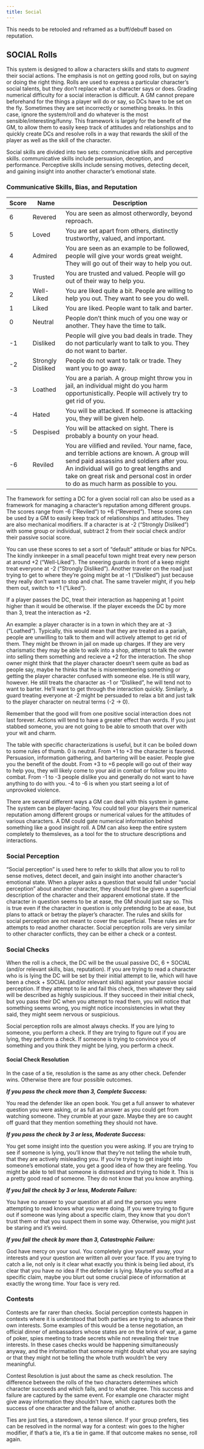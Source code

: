 ```yaml
---
title: Social
---
```


This needs to be retooled and reframed as a buff/debuff based on reputation.

## SOCIAL Rolls

This system is designed to allow a characters skills and stats to *augment* their social actions. The emphasis is not on getting good rolls, but on saying or doing the right thing. Rolls are used to express a particular character's social talents, but they don't replace what a character says or does. Grading numerical difficulty for a social interaction is difficult. A GM cannot prepare beforehand for the things a player will do or say, so DCs have to be set on the fly. Sometimes they are set incorrectly or something breaks. In this case, ignore the system/roll and do whatever is the most sensible/interesting/funny. This framework is largely for the benefit of the GM, to allow them to easily keep track of attitudes and relationships and to quickly create DCs and resolve rolls in a way that rewards the skill of the player as well as the skill of the character. 

Social skills are divided into two sets: communicative skills and perceptive skills.
communicative skills include persuasion, deception, and performance. Perceptive skills include sensing motives, detecting deceit, and gaining insight into another character's emotional state.

### Communicative Skills, Bias, and Reputation

| Score | Name              | Description                                                                                                                                                                                                                                                             |
| ----- | ----------------- | ----------------------------------------------------------------------------------------------------------------------------------------------------------------------------------------------------------------------------------------------------------------------- |
| 6     | Revered           | You are seen as almost otherwordly, beyond reproach.                                                                                                                                                                                                                    |
| 5     | Loved             | You are set apart from others, distinctly trustworthy, valued, and important.                                                                                                                                                                                           |
| 4     | Admired           | You are seen as an example to be followed, people will give your words great weight. They will go out of their way to help you out.                                                                                                                                     |
| 3     | Trusted           | You are trusted and valued. People will go out of their way to help you.                                                                                                                                                                                                |
| 2     | Well-Liked        | You are liked quite a bit. People are willing to help you out. They want to see you do well.                                                                                                                                                                            |
| 1     | Liked             | You are liked. People want to talk and barter.                                                                                                                                                                                                                          |
| 0     | Neutral           | People don't think much of you one way or another. They have the time to talk.                                                                                                                                                                                          |
| -1    | Disliked          | People will give you bad deals in trade. They do not particularly want to talk to you. They do not want to barter.                                                                                                                                                      |
| -2    | Strongly Disliked | People do not want to talk or trade. They want you to go away.                                                                                                                                                                                                          |
| -3    | Loathed           | You are a pariah.  A group might throw you in jail, an individual might do you harm opportunistically. People will actively try to get rid of you.                                                                                                                      |
| -4    | Hated             | You will be attacked. If someone is attacking you, they will be given help.                                                                                                                                                                                             |
| -5    | Despised          | You will be attacked on sight. There is probably a bounty on your head.                                                                                                                                                                                                 |
| -6    | Reviled           | You are vilified and reviled. Your name, face, and terrible actions are known. A group will send paid assassins and soldiers after you. An individual will go to great lengths and take on great risk and personal cost in order to do as much harm as possible to you. |

The framework for setting a DC for a given social roll can also be used as a framework for managing a character's reputation among different groups. The scores range from -6 ("Reviled") to +6 ("Revered"). These scores can be used by a GM to easily keep track of relationships and attitudes. They are also mechanical modifiers. If a character is at -2 ("Strongly Disliked") with some group or individual, subtract 2 from their social check and/or their passive social score.
 
You can use these scores to set a sort of "default" attitude or bias for NPCs. The kindly innkeeper in a small peaceful town might treat every new person at around +2 ("Well-Liked"). The sneering guards in front of a keep might treat everyone at -2 ("Strongly Disliked"). Another traveler on the road just trying to get to where they're going might be at -1 ("Disliked") just because they really don't want to stop and chat. The same traveler might, if you help them out, switch to +1 ("Liked").  

If a player passes the DC, treat their interaction as happening at 1 point higher than it would be otherwise. If the player exceeds the DC by more than 3, treat the interaction as +2.

An example: a player character is in a town in which they are at -3 ("Loathed"). Typically, this would mean that they are treated as a pariah, people are unwilling to talk to them and will actively attempt to get rid of them. They might be thrown in jail on made up charges. If they are very charismatic they may be able to walk into a shop, attempt to talk the owner into selling them something and recieve a +2 for the interaction. The shop owner might think that the player character doesn't seem quite as bad as people say, maybe he thinks that he is misremembering something or getting the player character confused with someone else. He is still wary, however. He still treats the character as -1 or "Disliked", he will tend not to want to barter. He'll want to get through the interaction quickly. Similarly, a guard treating everyone at -2 might be persuaded to relax a bit and just talk to the player character on neutral terms (-2 -> 0).  

Remember that the good will from one positive social interaction does not last forever. Actions will tend to have a greater effect than words. If you just stabbed someone, you are not going to be able to smooth that over with your wit and charm. 

The table with specific characterizations is useful, but it can be boiled down to some rules of thumb. 0 is neutral. From +1 to +3 the character is favored. Persuasion, information gathering, and bartering will be easier. People give you the benefit of the doubt. From +3 to +6 people will go out of their way to help you, they will likely come to your aid in combat or follow you into combat. From -1 to -3 people dislike you and generally do not want to have anything to do with you. -4 to -6 is when you start seeing a lot of unprovoked violence.

There are several different ways a GM can deal with this system in game. The system can be player-facing. You could tell your players their numerical reputation among different groups or numerical values for the attitudes of various characters. A DM could gate numerical information behind something like a good insight roll. A DM can also keep the entire system completely to themsleves, as a tool for the to structure descriptions and interactions.  

### Social Perception

"Social perception" is used here to refer to skills that allow you to roll to sense motives, detect deceit, and gain insight into another character's emotional state. When a player asks a question that would fall under "social perception" about another character, they should first be given a superficial description of the character and their apparent emotional state. If the character in question seems to be at ease, the GM should just say so. This is true even if the character in question is only pretending to be at ease, but plans to attack or betray the player's character. The rules and skills for social perception are not meant to cover the superficial. These rules are for attempts to read another character. Social perception rolls are very similar to other character conflicts, they can be either a check or a contest.

### Social Checks

When the roll is a check, the DC will be the usual passive DC, 6 + SOCIAL (and/or relevant skills, bias, reputation). If you are trying to read a character who is is lying the DC will be set by their initial attempt to lie, which will have been a check + SOCIAL (and/or relevant skills) against your passive social perception. If they attempt to lie and fail this check, then whatever they said will be described as highly suspicious. If they succeed in their initial check, but you pass their DC when you attempt to read them, you will notice that something seems wrong, you might notice inconsistencies in what they said, they might seem nervous or suspicious.

Social perception rolls are almost always checks. If you are lying to someone, you perform a check. If they are trying to figure out if you are lying, they perform a check. If someone is trying to convince you of something and you think they might be lying, you perform a check. 

#### Social Check Resolution

In the case of a tie, resolution is the same as any other check. Defender wins. Otherwise there are four possible outcomes. 

***If you pass the check more than 3, Complete Success:***

You read the defender like an open book. You get a full answer to whatever question you were asking, or as full an answer as you could get from watching someone. They crumble at your gaze. Maybe they are so caught off guard that they mention something they should not have.

***If you pass the check by 3 or less, Moderate Success:***

You get some insight into the question you were asking. If you are trying to see if someone is lying, you'll know that they're not telling the whole truth, that they are actively misleading you. If you're trying to get insight into someone's emotional state, you get a good idea of how they are feeling. You might be able to tell that someone is distressed and trying to hide it. This is a pretty good read of someone. They do not know that you know anything.

***If you fail the check by 3 or less, Moderate Failure:***

You have no answer to your question at all and the person you were attempting to read knows what you were doing. If you were trying to figure out if someone was lying about a specific claim, they know that you don't trust them or that you suspect them in some way. Otherwise, you might just be staring and it's weird.

***If you fail the check by more than 3, Catastrophic Failure:***

God have mercy on your soul. You completely give yourself away, your interests and your question are written all over your face. If you are trying to catch a lie, not only is it clear what exactly you think is being lied about, it's clear that you have *no* idea if the defender is lying. Maybe you scoffed at a specific claim, maybe you blurt out some crucial piece of information at exactly the wrong time. Your face is very red.

### Contests

Contests are far rarer than checks. Social perception contests happen in contexts where it is understood that both parties are trying to advance their own interests. Some examples of this would be a tense negotiation, an official dinner of ambassadors whose states are on the brink of war, a game of poker, spies meeting to trade secrets while not revealing their true interests. In these cases checks would be happening simultaneously anyway, and the information that someone might doubt what you are saying or that they might not be telling the whole truth wouldn't be very meaningful.

Contest Resolution is just about the same as check resolution. The difference between the rolls of the two characters determines which character succeeds and which fails, and to what degree. This success and failure are captured by the same event. For example one character might give away information they shouldn't have, which captures both the success of one character and the failure of another.

Ties are just ties, a staredown, a tense silence. If your group prefers, ties can be resolved in the normal way for a contest: win goes to the higher modifier, if that's a tie, it's a tie in game. If that outcome makes no sense, roll again.